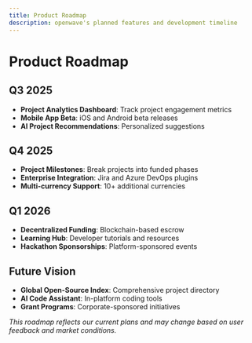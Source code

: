 ```yaml
---
title: Product Roadmap
description: openwave's planned features and development timeline
---
```


# Product Roadmap

## Q3 2025

- **Project Analytics Dashboard**: Track project engagement metrics
- **Mobile App Beta**: iOS and Android beta releases
- **AI Project Recommendations**: Personalized suggestions

## Q4 2025

- **Project Milestones**: Break projects into funded phases
- **Enterprise Integration**: Jira and Azure DevOps plugins
- **Multi-currency Support**: 10+ additional currencies

## Q1 2026

- **Decentralized Funding**: Blockchain-based escrow
- **Learning Hub**: Developer tutorials and resources
- **Hackathon Sponsorships**: Platform-sponsored events

## Future Vision

- **Global Open-Source Index**: Comprehensive project directory
- **AI Code Assistant**: In-platform coding tools
- **Grant Programs**: Corporate-sponsored initiatives

_This roadmap reflects our current plans and may change based on user feedback and market conditions._
